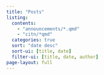 ```yaml
---
title: "Posts"
listing:
  contents:
    - "announcements/*.qmd"
    - "citn/*qmd"
  categories: true
  sort: "date desc"
  sort-ui: [title, date]
  filter-ui: [title, date, author]
page-layout: full
---
```


